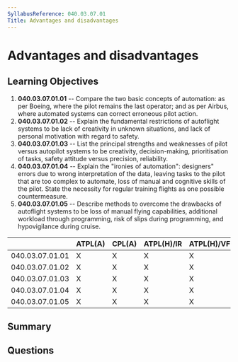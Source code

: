 ```yaml
---
SyllabusReference: 040.03.07.01
Title: Advantages and disadvantages
---
```


# Advantages and disadvantages

## Learning Objectives

1. **040.03.07.01.01** -- Compare the two basic concepts of automation: as per
   Boeing, where the pilot remains the last operator; and as per Airbus, where
   automated systems can correct erroneous pilot action.
2. **040.03.07.01.02** -- Explain the fundamental restrictions of autoflight
   systems to be lack of creativity in unknown situations, and lack of personal
   motivation with regard to safety.
3. **040.03.07.01.03** -- List the principal strengths and weaknesses of pilot
   versus autopilot systems to be creativity, decision-making, prioritisation of
   tasks, safety attitude versus precision, reliability.
4. **040.03.07.01.04** -- Explain the "ironies of automation": designers" errors
   due to wrong interpretation of the data, leaving tasks to the pilot that are
   too complex to automate, loss of manual and cognitive skills of the pilot.
   State the necessity for regular training flights as one possible
   countermeasure.
5. **040.03.07.01.05** -- Describe methods to overcome the drawbacks of autoflight
   systems to be loss of manual flying capabilities, additional workload through
   programming, risk of slips during programming, and hypovigilance during
   cruise.

|                 | ATPL(A) | CPL(A) | ATPL(H)/IR | ATPL(H)/VFR | CPL(H) | IR  | CBIR(A) |
| --------------- | ------- | ------ | ---------- | ----------- | ------ | --- | ------- |
| 040.03.07.01.01 | X       | X      | X          | X           | X      | X   | X       |
| 040.03.07.01.02 | X       | X      | X          | X           | X      | X   | X       |
| 040.03.07.01.03 | X       | X      | X          | X           | X      | X   | X       |
| 040.03.07.01.04 | X       | X      | X          | X           | X      | X   | X       |
| 040.03.07.01.05 | X       | X      | X          | X           | X      | X   | X       |

## Summary

## Questions
